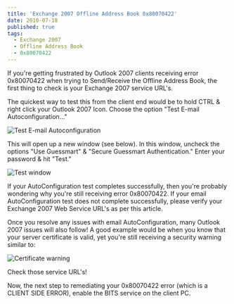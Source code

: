 ```yaml
---
title: 'Exchange 2007 Offline Address Book 0x80070422'
date: 2010-07-18
published: true
tags:
  - Exchange 2007
  - Offline Address Book
  - 0x80070422
---
```


If you're getting frustrated by Outlook 2007 clients receiving error 0x80070422 when trying to Send/Receive the Offline Address Book, the first thing to check is your Exchange 2007 service URL's.

The quickest way to test this from the client end would be to hold CTRL & right click your Outlook 2007 Icon. Choose the option "Test E-mail Autoconfiguration..."

![Test E-mail Autoconfiguration](./image001.png)

This will open up a new window (see below). In this window, uncheck the options "Use Guessmart" & "Secure Guessmart Authentication." Enter your password & hit "Test."

![Test window](./image002.png)

If your AutoConfiguration test completes successfully, then you're probably wondering why you're still receiving error 0x80070422. If your email AutoConfiguration test does not complete successfully, please verify your Exchange 2007 Web Service URL's as per this article.

Once you resolve any issues with email AutoConfiguration, many Outlook 2007 issues will also follow! A good example would be when you know that your server certificate is valid, yet you're still receiving a security warning similar to:

![Certificate warning](./image003.png)

Check those service URL's!

Now, the next step to remediating your 0x80070422 error (which is a CLIENT SIDE ERROR), enable the BITS service on the client PC.
